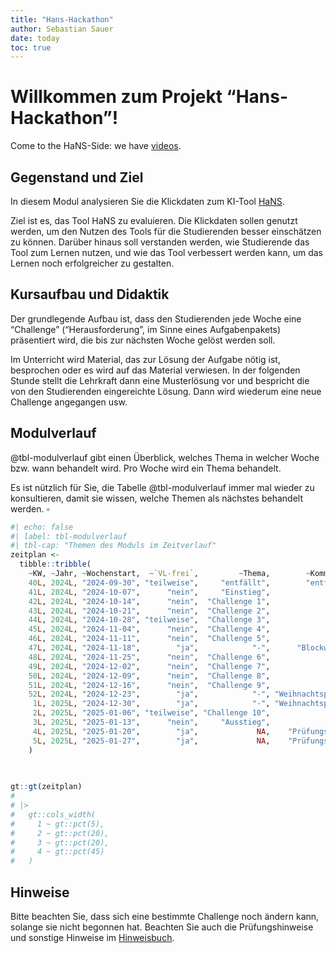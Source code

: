 ```yaml
---
title: "Hans-Hackathon"
author: Sebastian Sauer
date: today
toc: true
---
```


# Willkommen zum Projekt "Hans-Hackathon"!



Come to the HaNS-Side: we have [videos](https://www.youtube.com/watch?v=HAjXzW2v7OA).

## Gegenstand und Ziel

In diesem Modul analysieren Sie die Klickdaten zum KI-Tool [HaNS](https://www.th-nuernberg.de/einrichtungen-gesamt/in-institute/zentrum-fuer-kuenstliche-intelligenz-kiz/projekte/hans/).

Ziel ist es, das Tool HaNS zu evaluieren. Die Klickdaten sollen genutzt werden, um den Nutzen des Tools für die Studierenden besser einschätzen zu können. Darüber hinaus soll verstanden werden, wie Studierende das Tool zum Lernen nutzen, und wie das Tool verbessert werden kann, um das Lernen noch erfolgreicher zu gestalten.


## Kursaufbau und Didaktik 

Der grundlegende Aufbau ist, dass den Studierenden jede Woche eine "Challenge" ("Herausforderung", im Sinne eines Aufgabenpakets) präsentiert wird, die bis zur nächsten Woche gelöst werden soll.

Im Unterricht wird Material, das zur Lösung der Aufgabe nötig ist, besprochen oder es wird auf das Material verwiesen. 
In der folgenden Stunde stellt die Lehrkraft dann eine Musterlösung vor und bespricht die von den Studierenden eingereichte Lösung.
Dann wird wiederum eine neue Challenge angegangen usw.



    

## Modulverlauf 

@tbl-modulverlauf gibt einen Überblick, welches Thema in welcher Woche bzw. wann behandelt wird. 
Pro Woche wird ein Thema behandelt.

:::{.callout-tip}
Es ist nützlich für Sie, die Tabelle @tbl-modulverlauf immer mal wieder zu konsultieren, damit sie wissen, welche Themen als nächstes behandelt werden. $\square$
:::

```r
#| echo: false
#| label: tbl-modulverlauf
#| tbl-cap: "Themen des Moduls im Zeitverlauf"
zeitplan <- 
  tibble::tribble(
    ~KW, ~Jahr, ~Wochenstart,  ~`VL-frei`,         ~Thema,        ~Kommentar,
    40L, 2024L, "2024-09-30", "teilweise",     "entfällt",        "entfällt",
    41L, 2024L, "2024-10-07",      "nein",     "Einstieg",                NA,
    42L, 2024L, "2024-10-14",      "nein",  "Challenge 1",                NA,
    43L, 2024L, "2024-10-21",      "nein",  "Challenge 2",                NA,
    44L, 2024L, "2024-10-28", "teilweise",  "Challenge 3",                NA,
    45L, 2024L, "2024-11-04",      "nein",  "Challenge 4",                NA,
    46L, 2024L, "2024-11-11",      "nein",  "Challenge 5",                NA,
    47L, 2024L, "2024-11-18",        "ja",            "-",      "Blockwoche",
    48L, 2024L, "2024-11-25",      "nein",  "Challenge 6",                NA,
    49L, 2024L, "2024-12-02",      "nein",  "Challenge 7",                NA,
    50L, 2024L, "2024-12-09",      "nein",  "Challenge 8",                NA,
    51L, 2024L, "2024-12-16",      "nein",  "Challenge 9",                NA,
    52L, 2024L, "2024-12-23",        "ja",            "-", "Weihnachtspause",
     1L, 2025L, "2024-12-30",        "ja",            "-", "Weihnachtspause",
     2L, 2025L, "2025-01-06", "teilweise", "Challenge 10",                NA,
     3L, 2025L, "2025-01-13",      "nein",     "Ausstieg",                NA,
     4L, 2025L, "2025-01-20",        "ja",             NA,    "Prüfungszeit",
     5L, 2025L, "2025-01-27",        "ja",             NA,    "Prüfungszeit"
    )

 
  
gt::gt(zeitplan) 
# 
# |> 
#   gt::cols_width(
#     1 ~ gt::pct(5),
#     2 ~ gt::pct(20),
#     3 ~ gt::pct(20),
#     4 ~ gt::pct(45)
#   )
```



## Hinweise
Bitte beachten Sie, dass sich eine bestimmte Challenge noch ändern kann, solange sie nicht begonnen hat.
Beachten Sie auch die Prüfungshinweise und sonstige Hinweise im [Hinweisbuch](https://hinweisbuch.netlify.app/).


